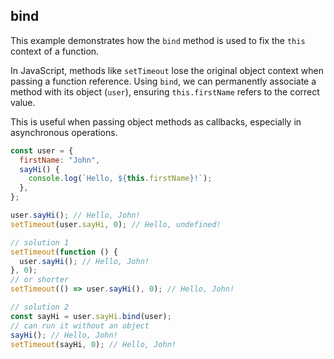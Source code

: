 ## bind

This example demonstrates how the `bind` method is used to fix the `this` context of a function.

In JavaScript, methods like `setTimeout` lose the original object context when passing a function reference.
Using `bind`, we can permanently associate a method with its object (`user`), ensuring `this.firstName` refers to the correct value.

This is useful when passing object methods as callbacks, especially in asynchronous operations.

```js
const user = {
  firstName: "John",
  sayHi() {
    console.log(`Hello, ${this.firstName}!`);
  },
};

user.sayHi(); // Hello, John!
setTimeout(user.sayHi, 0); // Hello, undefined!

// solution 1
setTimeout(function () {
  user.sayHi(); // Hello, John!
}, 0);
// or shorter
setTimeout(() => user.sayHi(), 0); // Hello, John!

// solution 2
const sayHi = user.sayHi.bind(user);
// can run it without an object
sayHi(); // Hello, John!
setTimeout(sayHi, 0); // Hello, John!
```